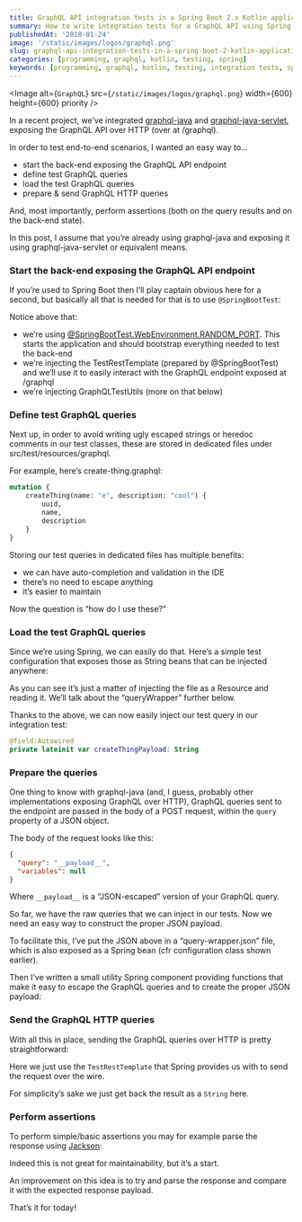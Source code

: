 ```yaml
---
title: GraphQL API integration tests in a Spring Boot 2.x Kotlin application
summary: How to write integration tests for a GraphQL API using Spring Boot 2.x and Kotlin
publishedAt: '2018-01-24'
image: '/static/images/logos/graphql.png'
slug: graphql-api-integration-tests-in-a-spring-boot-2-kotlin-application
categories: [programming, graphql, kotlin, testing, spring]
keywords: [programming, graphql, kotlin, testing, integration tests, spring, spring boot]
---
```


<Image
  alt={`GraphQL`}
  src={`/static/images/logos/graphql.png`}
  width={600}
  height={600}
  priority
/>

In a recent project, we’ve integrated [graphql-java](https://github.com/graphql-java) and [graphql-java-servlet](https://github.com/graphql-java/graphql-java-servlet), exposing the GraphQL API over HTTP (over at /graphql).

In order to test end-to-end scenarios, I wanted an easy way to…

* start the back-end exposing the GraphQL API endpoint
* define test GraphQL queries
* load the test GraphQL queries
* prepare & send GraphQL HTTP queries

And, most importantly, perform assertions (both on the query results and on the back-end state).

In this post, I assume that you’re already using graphql-java and exposing it using graphql-java-servlet or equivalent means.

### Start the back-end exposing the GraphQL API endpoint

If you’re used to Spring Boot then I’ll play captain obvious here for a second, but basically all that is needed for that is to use `@SpringBootTest`:

<Gist gistLink="dsebastien/03018b24cbecfb1bbc4ad959b4016a1e" />

Notice above that:

* we’re using [@SpringBootTest.WebEnvironment.RANDOM\_PORT](https://spring.io/guides/gs/testing-web/). This starts the application and should bootstrap everything needed to test the back-end
* we’re injecting the TestRestTemplate (prepared by @SpringBootTest) and we’ll use it to easily interact with the GraphQL endpoint exposed at /graphql
* we’re injecting GraphQLTestUtils (more on that below)

### Define test GraphQL queries

Next up, in order to avoid writing ugly escaped strings or heredoc comments in our test classes, these are stored in dedicated files under src/test/resources/graphql.

For example, here’s create-thing.graphql:

```graphql
mutation {
    createThing(name: "e", description: "cool") {
        uuid,
        name,
        description
    }
}
```

Storing our test queries in dedicated files has multiple benefits:

* we can have auto-completion and validation in the IDE
* there’s no need to escape anything
* it’s easier to maintain

Now the question is “how do I use these?”

### Load the test GraphQL queries

Since we’re using Spring, we can easily do that. Here’s a simple test configuration that exposes those as String beans that can be injected anywhere:

<Gist gistLink="dsebastien/988a9d7681f3e2dd549d59e1551ec7c0" />

As you can see it’s just a matter of injecting the file as a Resource and reading it. We’ll talk about the “queryWrapper” further below.

Thanks to the above, we can now easily inject our test query in our integration test:

```kotlin
@field:Autowired
private lateinit var createThingPayload: String
```

### Prepare the queries

One thing to know with graphql-java (and, I guess, probably other implementations exposing GraphQL over HTTP), GraphQL queries sent to the endpoint are passed in the body of a POST request, within the `query` property of a JSON object.

The body of the request looks like this:

```json
{
  "query": "__payload__",
  "variables": null
}
```

Where `__payload__` is a “JSON-escaped” version of your GraphQL query.

So far, we have the raw queries that we can inject in our tests. Now we need an easy way to construct the proper JSON payload.

To facilitate this, I’ve put the JSON above in a “query-wrapper.json” file, which is also exposed as a Spring bean (cfr configuration class shown earlier).

Then I’ve written a small utility Spring component providing functions that make it easy to escape the GraphQL queries and to create the proper JSON payload:

<Gist gistLink="dsebastien/356938786cd4eb072b1144ab6d4d91ab" />

### Send the GraphQL HTTP queries

With all this in place, sending the GraphQL queries over HTTP is pretty straightforward:

<Gist gistLink="dsebastien/6359fc3053a62d8493c599261d099433" />

Here we just use the `TestRestTemplate` that Spring provides us with to send the request over the wire.

For simplicity’s sake we just get back the result as a `String` here.

### Perform assertions

To perform simple/basic assertions you may for example parse the response using [Jackson](https://github.com/FasterXML/jackson):

<Gist gistLink="dsebastien/480736338d7b27463c5f68265e23eb69" />

Indeed this is not great for maintainability, but it’s a start.

An improvement on this idea is to try and parse the response and compare it with the expected response payload.

That’s it for today!

<TwitterFollowButton username="dSebastien" size="large" />
